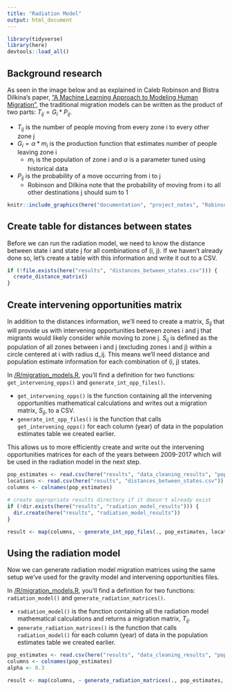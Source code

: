 ```yaml
---
title: "Radiation Model"
output: html_document
---
```

```r
library(tidyverse)
library(here)
devtools::load_all()
```

## Background research

As seen in the image below and as explained in Caleb Robinson and Bistra Dilkina's paper, ["A Machine Learning Approach to Modeling Human Migration"](https://doi.org/10.1145/3209811.3209868), the traditional migration models can be written as the product of two parts: $T_{ij} = G_i * P_{ij}$. 

  * $T_{ij}$ is the number of people moving from every zone i to every other zone j
  * $G_i = \alpha * m_i$ is the production function that estimates number of people leaving zone i
    * $m_i$ is the population of zone i and $\alpha$ is a parameter tuned using historical data
  * $P_{ij}$ is the probability of a move occurring from i to j
    * Robinson and Dilkina note that the probability of moving from i to all other destinations j should sum to 1

```r
knitr::include_graphics(here("documentation", "project_notes", "Robinson_and_Dilkina_Table_1.PNG"))
```

## Create table for distances between states

Before we can run the radiation model, we need to know the distance between state i and state j for all combinations of (i, j). If we haven't already done so, let's create a table with this information and write it out to a CSV.

```r
if (!file.exists(here("results", "distances_between_states.csv"))) {
  create_distance_matrix()
}
```

## Create intervening opportunities matrix

In addition to the distances information, we'll need to create a matrix, $S_{ij}$ that will provide us with intervening opportunities between zones i and j that migrants would likely consider while moving to zone j. $S_{ij}$ is defined as the population of all zones between i and j (excluding zones i and j) within a circle centered at i with radius d_ij. This means we'll need distance and population estimate information for each combination of (i, j) states.

In [/R/migration_models.R](https://github.com/ST541-Fall2020/ruangroc_project_migration/blob/main/R/migration_models.R), you'll find a definition for two functions: `get_intervening_opps()` and `generate_int_opp_files()`. 

  * `get_intervening_opps()` is the function containing all the intervening opportunities mathematical calculations and writes out a migration matrix, $S_{ij}$, to a CSV.
  * `generate_int_opp_files()` is the function that calls `get_intervening_opps()` for each column (year) of data in the population estimates table we created earlier. 

This allows us to more efficiently create and write out the intervening opportunities matrices for each of the years between 2009-2017 which will be used in the radiation model in the next step.
```r
pop_estimates <- read.csv(here("results", "data_cleaning_results", "population_estimates.csv"))
locations <- read.csv(here("results", "distances_between_states.csv"))
columns <- colnames(pop_estimates)

# create appropriate results directory if it doesn't already exist
if (!dir.exists(here("results", "radiation_model_results"))) {
  dir.create(here("results", "radiation_model_results"))
}

result <- map(columns, ~ generate_int_opp_files(., pop_estimates, locations))
```


## Using the radiation model

Now we can generate radiation model migration matrices using the same setup we've used for the gravity model and intervening opportunities files.

In [/R/migration_models.R](https://github.com/ST541-Fall2020/ruangroc_project_migration/blob/main/R/migration_models.R), you'll find a definition for two functions: `radiation_model()` and `generate_radiation_matrices()`. 

  * `radiation_model()` is the function containing all the radiation model mathematical calculations and returns a migration matrix, $T_{ij}$.
  * `generate_radiation_matrices()` is the function that calls `radiation_model()` for each column (year) of data in the population estimates table we created earlier. 
  
```r
pop_estimates <- read.csv(here("results", "data_cleaning_results", "population_estimates.csv"))
columns <- colnames(pop_estimates)
alpha <- 0.3

result <- map(columns, ~ generate_radiation_matrices(., pop_estimates, alpha))
```

